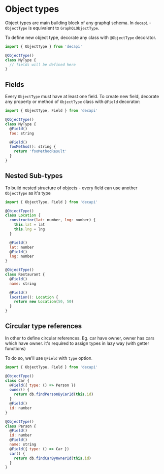 # Object types

Object types are main building block of any graphql schema. In `decapi` - `ObjectType` is equivalent to `GraphQLObjectType`.

To define new object type, decorate any class with `@ObjectType` decorator.

```js
import { ObjectType } from 'decapi'

@ObjectType()
class MyType {
  // fields will be defined here
}
```

## Fields

Every `ObjectType` must have at least one field. To create new field, decorate any property or method of `ObjectType` class with `@Field` decorator:

```js
import { ObjectType, Field } from 'decapi'

@ObjectType()
class MyType {
  @Field()
  foo: string

  @Field()
  fooMethod(): string {
    return 'fooMethodResult'
  }
}
```

## Nested Sub-types

To build nested structure of objects - every field can use another `ObjectType` as it's type

```js
import { ObjectType, Field } from 'decapi'

@ObjectType()
class Location {
  constructor(lat: number, lng: number) {
    this.lat = lat
    this.lng = lng
  }

  @Field()
  lat: number
  @Field()
  lng: number
}

@ObjectType()
class Restaurant {
  @Field()
  name: string

  @Field()
  location(): Location {
    return new Location(50, 50)
  }
}
```

## Circular type references

In other to define circular references. Eg. car have owner, owner has cars which have owner. it's required to assign types in lazy way (with getter functions)

To do so, we'll use `@Field` with `type` option.

```js
import { ObjectType, Field } from 'decapi'

@ObjectType()
class Car {
  @Field({ type: () => Person })
  owner() {
    return db.findPersonByCarId(this.id)
  }
  @Field()
  id: number
}

@ObjectType()
class Person {
  @Field()
  id: number
  @Field()
  name: string
  @Field({ type: () => Car })
  car() {
    return db.findCarByOwnerId(this.id)
  }
}
```

